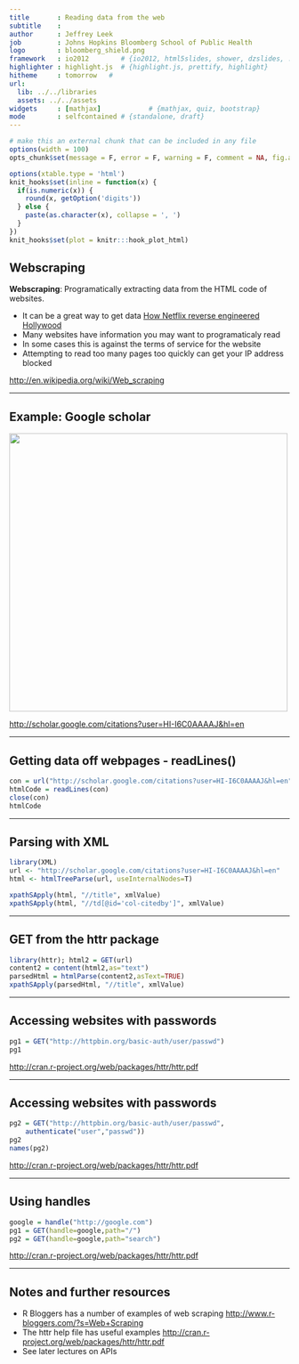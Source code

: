 ```yaml
---
title       : Reading data from the web
subtitle    : 
author      : Jeffrey Leek 
job         : Johns Hopkins Bloomberg School of Public Health
logo        : bloomberg_shield.png
framework   : io2012        # {io2012, html5slides, shower, dzslides, ...}
highlighter : highlight.js  # {highlight.js, prettify, highlight}
hitheme     : tomorrow   # 
url:
  lib: ../../libraries
  assets: ../../assets
widgets     : [mathjax]            # {mathjax, quiz, bootstrap}
mode        : selfcontained # {standalone, draft}
---
```



```r
# make this an external chunk that can be included in any file
options(width = 100)
opts_chunk$set(message = F, error = F, warning = F, comment = NA, fig.align = 'center', dpi = 100, tidy = F, cache.path = '.cache/', fig.path = 'fig/', cache=TRUE)

options(xtable.type = 'html')
knit_hooks$set(inline = function(x) {
  if(is.numeric(x)) {
    round(x, getOption('digits'))
  } else {
    paste(as.character(x), collapse = ', ')
  }
})
knit_hooks$set(plot = knitr:::hook_plot_html)
```


## Webscraping

__Webscraping__: Programatically extracting data from the HTML code of websites. 

* It can be a great way to get data [How Netflix reverse engineered Hollywood](http://www.theatlantic.com/technology/archive/2014/01/how-netflix-reverse-engineered-hollywood/282679/)
* Many websites have information you may want to programaticaly read
* In some cases this is against the terms of service for the website
* Attempting to read too many pages too quickly can get your IP address blocked

[http://en.wikipedia.org/wiki/Web_scraping](http://en.wikipedia.org/wiki/Web_scraping)

---

## Example: Google scholar

<img class=center src=../../assets/img/googlescholar.png height=500>

[http://scholar.google.com/citations?user=HI-I6C0AAAAJ&hl=en](http://scholar.google.com/citations?user=HI-I6C0AAAAJ&hl=en)

---

## Getting data off webpages - readLines()


```r
con = url("http://scholar.google.com/citations?user=HI-I6C0AAAAJ&hl=en")
htmlCode = readLines(con)
close(con)
htmlCode
```



---

## Parsing with XML

```r
library(XML)
url <- "http://scholar.google.com/citations?user=HI-I6C0AAAAJ&hl=en"
html <- htmlTreeParse(url, useInternalNodes=T)

xpathSApply(html, "//title", xmlValue)
xpathSApply(html, "//td[@id='col-citedby']", xmlValue)
```

---

## GET from the httr package

```r
library(httr); html2 = GET(url)
content2 = content(html2,as="text")
parsedHtml = htmlParse(content2,asText=TRUE)
xpathSApply(parsedHtml, "//title", xmlValue)
```



---

## Accessing websites with passwords

```r
pg1 = GET("http://httpbin.org/basic-auth/user/passwd")
pg1
```

[http://cran.r-project.org/web/packages/httr/httr.pdf](http://cran.r-project.org/web/packages/httr/httr.pdf)

---

## Accessing websites with passwords

```r
pg2 = GET("http://httpbin.org/basic-auth/user/passwd",
    authenticate("user","passwd"))
pg2
names(pg2)
```

[http://cran.r-project.org/web/packages/httr/httr.pdf](http://cran.r-project.org/web/packages/httr/httr.pdf)

---

## Using handles

```r
google = handle("http://google.com")
pg1 = GET(handle=google,path="/")
pg2 = GET(handle=google,path="search")
```

[http://cran.r-project.org/web/packages/httr/httr.pdf](http://cran.r-project.org/web/packages/httr/httr.pdf)


---

## Notes and further resources

* R Bloggers has a number of examples of web scraping [http://www.r-bloggers.com/?s=Web+Scraping](http://www.r-bloggers.com/?s=Web+Scraping)
* The httr help file has useful examples [http://cran.r-project.org/web/packages/httr/httr.pdf](http://cran.r-project.org/web/packages/httr/httr.pdf)
* See later lectures on APIs

